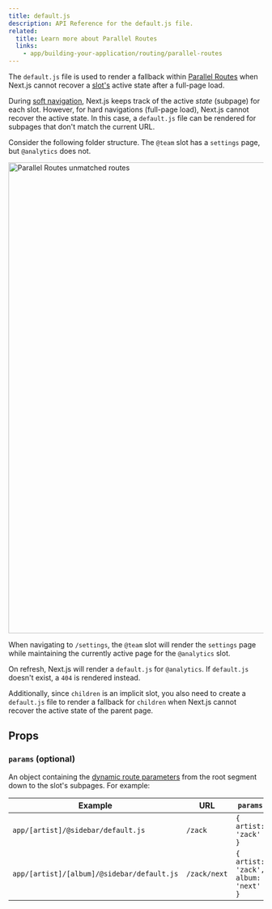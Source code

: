 ```yaml
---
title: default.js
description: API Reference for the default.js file.
related:
  title: Learn more about Parallel Routes
  links:
    - app/building-your-application/routing/parallel-routes
---
```


The `default.js` file is used to render a fallback within [Parallel Routes](/docs/content/app/building-your-application/routing/parallel-routes) when Next.js cannot recover a [slot's](/docs/content/app/building-your-application/routing/parallel-routes#slots) active state after a full-page load.

During [soft navigation](/docs/content/app/building-your-application/routing/linking-and-navigating#5-soft-navigation), Next.js keeps track of the active _state_ (subpage) for each slot. However, for hard navigations (full-page load), Next.js cannot recover the active state. In this case, a `default.js` file can be rendered for subpages that don't match the current URL.

Consider the following folder structure. The `@team` slot has a `settings` page, but `@analytics` does not.

<img
  alt="Parallel Routes unmatched routes"
  srcLight="/docs/light/parallel-routes-unmatched-routes.png"
  srcDark="/docs/dark/parallel-routes-unmatched-routes.png"
  width="1600"
  height="930"
/>

When navigating to `/settings`, the `@team` slot will render the `settings` page while maintaining the currently active page for the `@analytics` slot.

On refresh, Next.js will render a `default.js` for `@analytics`. If `default.js` doesn't exist, a `404` is rendered instead.

Additionally, since `children` is an implicit slot, you also need to create a `default.js` file to render a fallback for `children` when Next.js cannot recover the active state of the parent page.

## Props

### `params` (optional)

An object containing the [dynamic route parameters](/docs/content/app/building-your-application/routing/dynamic-routes) from the root segment down to the slot's subpages. For example:

| Example                                    | URL          | `params`                            |
| ------------------------------------------ | ------------ | ----------------------------------- |
| `app/[artist]/@sidebar/default.js`         | `/zack`      | `{ artist: 'zack' }`                |
| `app/[artist]/[album]/@sidebar/default.js` | `/zack/next` | `{ artist: 'zack', album: 'next' }` |
